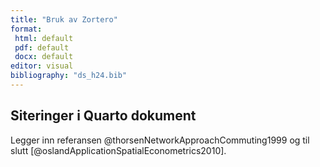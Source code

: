 ```yaml
---
title: "Bruk av Zortero"
format:
 html: default
 pdf: default
 docx: default
editor: visual
bibliography: "ds_h24.bib"
---
```


## Siteringer i Quarto dokument

Legger inn referansen @thorsenNetworkApproachCommuting1999 og til slutt [@oslandApplicationSpatialEconometrics2010].
